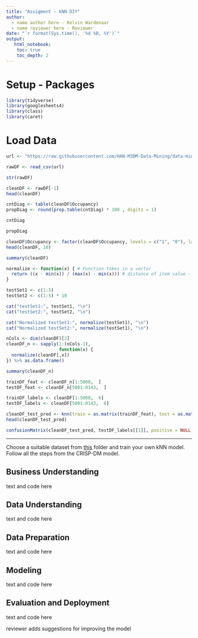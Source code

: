 ```yaml
---
title: "Assigment - kNN DIY"
author:
  - name author here - Kelvin Wardenaar
  - name reviewer here - Reviewer
date: "`r format(Sys.time(), '%d %B, %Y')`"
output:
   html_notebook:
    toc: true
    toc_depth: 2
---
```


# Setup - Packages
```r
library(tidyverse)
library(googlesheets4)
library(class)
library(caret)
```

# Load Data

```r
url <- "https://raw.githubusercontent.com/HAN-M3DM-Data-Mining/data-mining-s2y2122-KelvinWardenaar/master/datasets/KNN-occupancy.csv"
```

```r
rawDF <- read_csv(url)
```

```r
str(rawDF)
```

```r
cleanDF <- rawDF[-1]
head(cleanDF)
```

```r
cntDiag <- table(cleanDF$Occupancy)
propDiag <- round(prop.table(cntDiag) * 100 , digits = 1)

cntDiag
```

```r
propDiag
```

```r
cleanDF$Occupancy <- factor(cleanDF$Occupancy, levels = c("1", "0"), labels = c("Yes", "No")) %>% relevel("No")
head(cleanDF, 10)
```

```r
summary(cleanDF)
```

```r
normalize <- function(x) { # Function takes in a vector
  return ((x - min(x)) / (max(x) - min(x))) # distance of item value - minimum vector value divided by the range of all vector values
}

testSet1 <- c(1:5)
testSet2 <- c(1:5) * 10

cat("testSet1:", testSet1, "\n")
cat("testSet2:", testSet2, "\n")
```

```r
cat("Normalized testSet1:", normalize(testSet1), "\n")
cat("Normalized testSet2:", normalize(testSet1), "\n")
```

```r
nCols <- dim(cleanDF)[2]
cleanDF_n <- sapply(1:(nCols-1),
                    function(x) {
  normalize(cleanDF[,x])
}) %>% as.data.frame()

summary(cleanDF_n)
```

```r
trainDF_feat <- cleanDF_n[1:5000,  ]
testDF_feat <- cleanDF_n[5001:8143,  ]
```


```r
trainDF_labels <- cleanDF[1:5000,  6]
testDF_labels <- cleanDF[5001:8143,  6]
```

```r
cleanDF_test_pred <- knn(train = as.matrix(trainDF_feat), test = as.matrix(testDF_feat), cl = as.matrix(trainDF_labels), k = 31)
head(cleanDF_test_pred)
```

```r
confusionMatrix(cleanDF_test_pred, testDF_labels[[1]], positive = NULL, dnn = c("Prediction", "True"))
```

---

Choose a suitable dataset from [this](https://github.com/HAN-M3DM-Data-Mining/assignments/tree/master/datasets) folder and train  your own kNN model. Follow all the steps from the CRISP-DM model.


## Business Understanding
text and code here

## Data Understanding
text and code here

## Data Preparation
text and code here

## Modeling
text and code here

## Evaluation and Deployment
text and code here

reviewer adds suggestions for improving the model